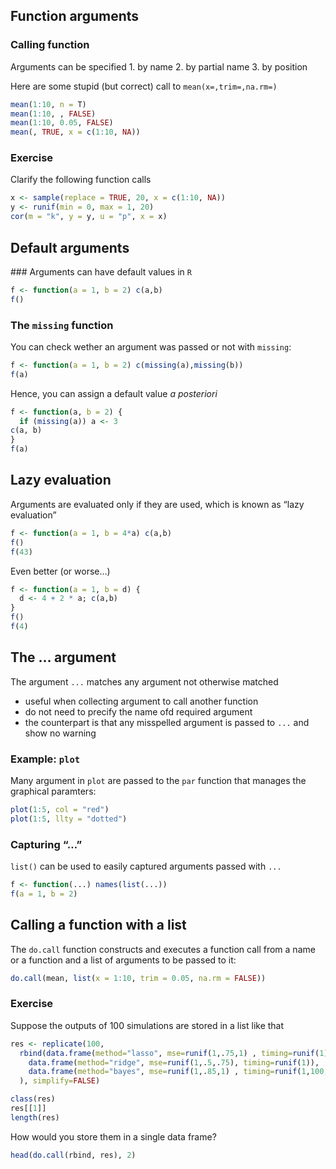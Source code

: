 ## Function arguments

### Calling function
Arguments can be specified 
1. by name
2. by partial name
3. by position

Here are some stupid (but correct) call to `mean(x=,trim=,na.rm=)`
```r
mean(1:10, n = T)
mean(1:10, , FALSE)
mean(1:10, 0.05, FALSE)
mean(, TRUE, x = c(1:10, NA))
```

\pause

### Exercise
Clarify the following function calls

```r
x <- sample(replace = TRUE, 20, x = c(1:10, NA))
y <- runif(min = 0, max = 1, 20)
cor(m = "k", y = y, u = "p", x = x)
```

## Default arguments

### Arguments can have default values in `R`

```r
f <- function(a = 1, b = 2) c(a,b)
f()
```

\pause 

### The `missing` function

You can check wether an argument was passed or not with `missing`:

```r
f <- function(a = 1, b = 2) c(missing(a),missing(b))
f(a)
```

Hence, you can assign a default value _a posteriori_

```r
f <- function(a, b = 2) {
  if (missing(a)) a <- 3  
c(a, b)
}
f(a)
```

## Lazy evaluation

Arguments are evaluated only if they are used, which is known as "lazy evaluation"

```r
f <- function(a = 1, b = 4*a) c(a,b)
f()
f(43)
```

Even better (or worse...)

```r
f <- function(a = 1, b = d) {
  d <- 4 + 2 * a; c(a,b)
}
f()
f(4)
```

## The ... argument

The argument `...` matches any argument not otherwise matched

- useful when collecting argument to call another function
- do not need to precify the name ofd required argument
- the counterpart is that any misspelled argument is passed to `...` and show no warning

### Example: `plot`
Many argument in `plot` are passed to the `par` function that manages the graphical paramters:

```r
plot(1:5, col = "red")
plot(1:5, llty = "dotted")
```

### Capturing "..."
`list()` can be used to easily captured arguments passed with `...`
```r
f <- function(...) names(list(...))
f(a = 1, b = 2)
```

## Calling a function with a list

The `do.call` function constructs and executes a function call from a name or a function and a list of arguments to be passed to it:
```r
do.call(mean, list(x = 1:10, trim = 0.05, na.rm = FALSE))
```

\pause

### Exercise
Suppose the outputs of 100 simulations are stored in a list like that

```r
res <- replicate(100, 
  rbind(data.frame(method="lasso", mse=runif(1,.75,1) , timing=runif(1)),
    data.frame(method="ridge", mse=runif(1,.5,.75), timing=runif(1)),
    data.frame(method="bayes", mse=runif(1,.85,1) , timing=runif(1,100,200))
  ), simplify=FALSE)
```

```r
class(res)
res[[1]]
length(res)
```
How would you store them in a single data frame?

\pause

```r
head(do.call(rbind, res), 2)
```

